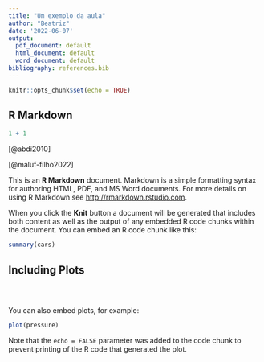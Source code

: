 ```yaml
---
title: "Um exemplo da aula"
author: "Beatriz"
date: '2022-06-07'
output:
  pdf_document: default
  html_document: default
  word_document: default
bibliography: references.bib
---
```


```r
knitr::opts_chunk$set(echo = TRUE)
```

## R Markdown

```r
1 + 1
```

[@abdi2010]

[@maluf-filho2022]

This is an **R Markdown** document.
Markdown is a simple formatting syntax for authoring HTML, PDF, and MS Word documents.
For more details on using R Markdown see <http://rmarkdown.rstudio.com>.

When you click the **Knit** button a document will be generated that includes both content as well as the output of any embedded R code chunks within the document.
You can embed an R code chunk like this:

```r
summary(cars)
```

## Including Plots

```r

```

```r

```


```r

```

You can also embed plots, for example:

```r
plot(pressure)
```

Note that the `echo = FALSE` parameter was added to the code chunk to prevent printing of the R code that generated the plot.
